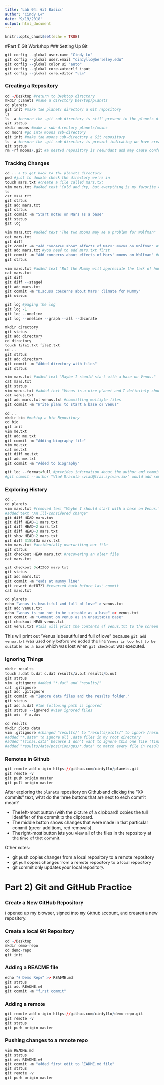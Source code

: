 ```yaml
---
title: 'Lab 04: Git Basics'
author: "Cindy Lo"
date: "9/19/2018"
output: html_document
---
```


```r
knitr::opts_chunk$set(echo = TRUE)
```
#Part 1) Git Workshop
### Setting Up Git
```r
git config --global user.name "Cindy Lo"
git config --global user.email "cindyllo@berkeley.edu"
git config --global color.ui "auto"
git config --global core.autocrlf input
git config --global core.editor "vim"
```

### Creating a Repository
```r
cd ~/Desktop #return to Desktop directory
mkdir planets #make a directory Desktop/planets 
cd planets
git init #make the planets directory a Git repository
ls
ls -a #ensure the .git sub-directory is still present in the planets directory
git status
mkdir moons #make a sub-directory planets/moons
cd moons #go into moons sub-directory
git init #make the moons sub-directory a Git repository
ls -a #ensure the .git sub-directory is present indicating we have created a new Git repository
git status
rm -rf moons/.git #a nested repository is redundant and may cause confusion down the road; this can undo his last git init in the moons sub-directory
```

### Tracking Changes
```r
cd .. # to get back to the planets directory
pwd #just to double check the directory we're in
touch mars.txt #create a file called mars.txt
vim mars.txt #added text "Cold and dry, but everything is my favorite color"
ls
cat mars.txt
git status
git add mars.txt
git status
git commit -m "Start notes on Mars as a base"
git status
git log
```

```r
vim mars.txt #added text "The two moons may be a problem for Wolfman"
cat mars.txt
git diff
git commit -m "Add concerns about effects of Mars' moons on Wolfman" #this doesn't work!
git add mars.txt #you need to add mars.txt first
git commit -m "Add concerns about effects of Mars' moons on Wolfman" #now it'll work
git status
```

```r
vim mars.txt #added text "But the Mummy will appreciate the lack of humidity"
cat mars.txt
git diff
git diff --staged
git add mars.txt
git commit -m "Discuss concerns about Mars' climate for Mummy"
git status
```

```r
git log #paging the log
git log -1
git log --oneline
git log --oneline --graph --all --decorate
```

```r
mkdir directory
git status
git add directory
cd directory
touch file1.txt file2.txt
cd ..
git status
git add directory
git commit -m "Added directory with files"
git status
```

```r
vim mars.txt #added text "Maybe I should start with a base on Venus."
cat mars.txt
git status
vim venus.txt #added text "Venus is a nice planet and I definitely should consider it as a base."
cat venus.txt
git add mars.txt venus.txt #committing multiple files
git commit -m "Write plans to start a base on Venus"
```

```r
cd ..
mkdir bio #making a bio Repository
cd bio
git init
vim me.txt
git add me.txt
git commit -m "Adding biography file"
vim me.txt
cat me.txt
git diff me.txt
git add me.txt
git commit -m "Added to biography"

git log --format=full #provides information about the author and committer
#git commit --author "Vlad Dracula <vlad@tran.sylvan.ia>" would add someone else as the author
```

### Exploring History
```r
cd ..
cd planets
vim mars.txt #removed text "Maybe I should start with a base on Venus."
#added text "An ill-considered change"
git diff HEAD mars.txt
git diff HEAD~1 mars.txt
git diff HEAD~2 mars.txt
git diff HEAD~3 mars.txt
git show HEAD~2 mars.txt
git diff 315bf3a mars.txt
vim mars.txt #accidentally overwriting our file
git status
git checkout HEAD mars.txt #recovering an older file
cat mars.txt
```

```r
git checkout 8c42368 mars.txt 
git status
git add mars.txt
git commit -m "ends at mummy line"
git revert def8721 #reverted back before last commit
cat mars.txt
```

```r
cd planets
echo "Venus is beautiful and full of love" > venus.txt
git add venus.txt
echo "Venus is too hot to be suitable as a base" >> venus.txt
git commit -m "Comment on Venus as an unsuitable base"
git checkout HEAD venus.txt
cat venus.txt #this will print the contents of venus.txt to the screen
```
This will print out "Venus is beautiful and full of love" because `git add venus.txt` was used only before we added the line `Venus is too hot to be suitable as a base` which was lost when `git checkout` was executed.

### Ignoring Things
```r
mkdir results
touch a.dat b.dat c.dat results/a.out results/b.out
git status
vim .gitignore #added "*.dat" and "results/"
cat .gitignore
git add .gitignore
git commit -m "Ignore data files and the results folder."
git status
git add a.dat #the following path is ignored
git status --ignored #view ignored files
git add -f a.dat
```

```r
cd results
mkdir plots data
vim .gitignore #changed "results/" to "results/plots/" to ignore /results/plots but not /results/data
#added "*.data" to ignore all .data files in my root directory
#added "!final.data" because I don't want to ignore this one file (final.data)
#added "results/data/position/gps/*.data" to match every file in results/data/position/gps and ignore files that end in .data
```

### Remotes in Github
```r
git remote add origin https://github.com/cindyllo/planets.git
git remote -v
git push origin master
git pull origin master
```

After exploring the `planets` repository on Github and clicking the "XX commits" text, what do the three buttons that are next to each commit mean?

- The left-most button (with the picture of a clipboard) copies the full identifier of the commit to the clipboard.
- The middle button shows changes that were made in that particular commit (green additions, red removals).
- The right-most button lets you view all of the files in the repository at the time of that commit.

Other notes:

- git push copies changes from a local repository to a remote repository
- git pull copies changes from a remote repository to a local repository
- git commit only updates your local repository.

# Part 2) Git and GitHub Practice

### Create a New GitHub Repository
I opened up my browser, signed into my Github account, and created a new repository.

### Create a local Git Repository
```r
cd ~/Desktop
mkdir demo-repo
cd demo-repo
git init
```

### Adding a README file
```r
echo "# Demo Repo" >> README.md
git status
git add README.md
git commit -m "first commit"
```
### Adding a remote
```r
git remote add origin https://github.com/cindyllo/demo-repo.git
git remote -v
git status
git push origin master
```
### Pushing changes to a remote repo
```r
vim README.md
git status
git add README.md
git commit -m "added first edit to README.md file"
git status
git remote -v
git push origin master
```